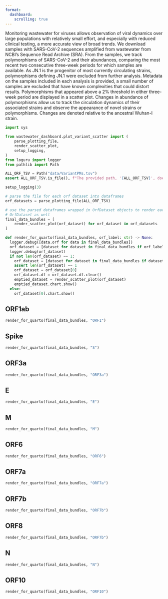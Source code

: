 ```yaml
---
format:
  dashboard:
    scrolling: true 
---
```


:::{.card title="About Wastewater Monitoring" .flow}

Monitoring wastewater for viruses allows observation of viral dynamics over large populations with relatively small effort, and especially with reduced clinical testing, a more accurate view of broad trends.  We download samples with SARS-CoV-2 sequences amplified from wastewater from NCBI's Sequence Read Archive (SRA).  From the samples, we track polymorphisms of SARS-CoV-2 and their abundances, comparing the most recent two consecutive three-week periods for which samples are available.  As JN.1 is the progenitor of most currently circulating strains, polymorphisms defining JN.1 were excluded from further analysis.  Metadata on the samples included in each analysis is provided, a small number of samples are excluded that have known complexities that could distort results.  Polymorphisms that appeared above a 2% threshold in either three-week period are displayed in a scatter plot.  Changes in abundance of polymorphisms allow us to track the circulation dynamics of their associated strains and observe the appearance of novel strains or polymorphisms.  Changes are denoted relative to the ancestral Wuhan-I strain. 

:::

```python
import sys

from wastewater_dashboard.plot_variant_scatter import (
    parse_plotting_file,
    render_scatter_plot,
    setup_logging,
)
from loguru import logger
from pathlib import Path

ALL_ORF_TSV = Path("data/VariantPMs.tsv")
assert ALL_ORF_TSV.is_file(), f"The provided path, '{ALL_ORF_TSV}', does not exist."

setup_logging(3)

# parse the file for each orf dataset into dataframes
orf_datasets = parse_plotting_file(ALL_ORF_TSV)

# use the parsed dataframes wrapped in OrfDataset objects to render each plot, wrapping that in
# OrfDataset as well
final_data_bundles = [
    render_scatter_plot(orf_dataset) for orf_dataset in orf_datasets
]

def render_for_quarto(final_data_bundles, orf_label: str) -> None:
  logger.debug([data.orf for data in final_data_bundles])
  orf_dataset = [dataset for dataset in final_data_bundles if orf_label in dataset.orf]
  logger.debug(orf_dataset)
  if not len(orf_dataset) == 1:
    orf_dataset = [dataset for dataset in final_data_bundles if dataset.orf == "ORF1"]
    assert len(orf_dataset) == 1
    orf_dataset = orf_dataset[0]
    orf_dataset.df = orf_dataset.df.clear()
    emptied_dataset = render_scatter_plot(orf_dataset)
    emptied_dataset.chart.show()
  else:
    orf_dataset[0].chart.show()
```

##

::: {.panel-tabset}

## ORF1ab

```python
render_for_quarto(final_data_bundles, "ORF1")
```

## Spike

```python
render_for_quarto(final_data_bundles, "S")
```

## ORF3a

```python
render_for_quarto(final_data_bundles, "ORF3a")
```

## E

```python
render_for_quarto(final_data_bundles, "E")
```

## M

```python
render_for_quarto(final_data_bundles, "M")
```

## ORF6

```python
render_for_quarto(final_data_bundles, "ORF6")
```

## ORF7a

```python
render_for_quarto(final_data_bundles, "ORF7a")
```

## ORF7b

```python
render_for_quarto(final_data_bundles, "ORF7b")
```

## ORF8

```python
render_for_quarto(final_data_bundles, "ORF7b")
```

## N

```python
render_for_quarto(final_data_bundles, "N")
```

## ORF10

```python
render_for_quarto(final_data_bundles, "ORF10")
```

:::
